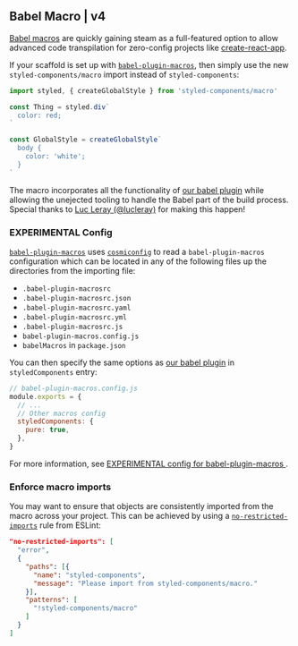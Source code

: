 ## Babel Macro | v4

[Babel macros](https://babeljs.io/blog/2017/09/11/zero-config-with-babel-macros) are quickly gaining steam as a full-featured option to allow advanced code transpilation for zero-config projects like [create-react-app](https://github.com/facebook/create-react-app).

If your scaffold is set up with [`babel-plugin-macros`](https://github.com/kentcdodds/babel-plugin-macros), then simply use the new `styled-components/macro` import instead of `styled-components`:

```js
import styled, { createGlobalStyle } from 'styled-components/macro'

const Thing = styled.div`
  color: red;
`

const GlobalStyle = createGlobalStyle`
  body {
    color: 'white';
  }
`
```

The macro incorporates all the functionality of [our babel plugin](/docs/tooling#babel-plugin) while allowing the unejected tooling to handle the Babel part of the build process. Special thanks to [Luc Leray (@lucleray)](https://github.com/lucleray) for making this happen!

### EXPERIMENTAL Config

[`babel-plugin-macros`](https://github.com/kentcdodds/babel-plugin-macros) uses [`cosmiconfig`](https://www.npmjs.com/package/cosmiconfig) to read a `babel-plugin-macros` configuration which
can be located in any of the following files up the directories from the
importing file:

- `.babel-plugin-macrosrc`
- `.babel-plugin-macrosrc.json`
- `.babel-plugin-macrosrc.yaml`
- `.babel-plugin-macrosrc.yml`
- `.babel-plugin-macrosrc.js`
- `babel-plugin-macros.config.js`
- `babelMacros` in `package.json`

You can then specify the same options as [our babel plugin](/docs/tooling#babel-plugin) in `styledComponents` entry:

```js
// babel-plugin-macros.config.js
module.exports = {
  // ...
  // Other macros config
  styledComponents: {
    pure: true,
  },
}
```

For more information, see [EXPERIMENTAL config for babel-plugin-macros ](https://github.com/kentcdodds/babel-plugin-macros/blob/master/other/docs/author.md#config-experimental).

### Enforce macro imports

You may want to ensure that objects are consistently imported from the macro across your project. This can be achieved by using a [`no-restricted-imports`](https://eslint.org/docs/rules/no-restricted-imports) rule from ESLint:

```json
"no-restricted-imports": [
  "error",
  {
    "paths": [{
      "name": "styled-components",
      "message": "Please import from styled-components/macro."
    }],
    "patterns": [
      "!styled-components/macro"
    ]
  }
]
```
